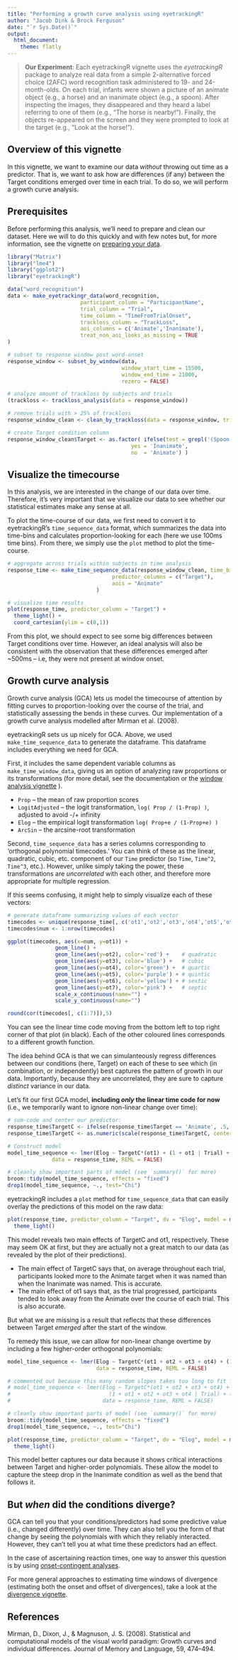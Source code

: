 ```yaml
---
title: "Performing a growth curve analysis using eyetrackingR"
author: "Jacob Dink & Brock Ferguson"
date: "`r Sys.Date()`"
output:
  html_document:
    theme: flatly
---
```

<!--
%\VignetteIndexEntry{Performing a growth curve analysis}
%\VignetteEngine{knitr::rmarkdown}
%\VignetteEncoding{UTF-8}
-->

> **Our Experiment**: Each eyetrackingR vignette uses the *eyetrackingR* package to analyze real data from a simple 2-alternative forced choice (2AFC) word recognition task administered to 19- and 24-month-olds.
> On each trial, infants were shown a picture of an animate object (e.g., a horse) and an inanimate object (e.g., a spoon). After inspecting the images, they disappeared and they heard a label referring to one of them (e.g., "The horse is nearby!"). Finally, the objects re-appeared on the screen and they were prompted to look at the target (e.g., "Look at the horse!").

## Overview of this vignette

In this vignette, we want to examine our data *without* throwing out time as a predictor. That is, we want to ask how are differences (if any) between the Target conditions emerged over time in each trial. To do so, we will perform a growth curve analysis.

## Prerequisites

Before performing this analysis, we'll need to prepare and clean our dataset. Here we will to do this quickly and with few notes but, for more information, see the vignette on [preparing your data](preparing_your_data_vignette.html).

```r
library("Matrix")
library("lme4")
library("ggplot2")
library("eyetrackingR")

data("word_recognition")
data <- make_eyetrackingr_data(word_recognition, 
                       participant_column = "ParticipantName",
                       trial_column = "Trial",
                       time_column = "TimeFromTrialOnset",
                       trackloss_column = "TrackLoss",
                       aoi_columns = c('Animate','Inanimate'),
                       treat_non_aoi_looks_as_missing = TRUE
)

# subset to response window post word-onset
response_window <- subset_by_window(data, 
                                    window_start_time = 15500, 
                                    window_end_time = 21000, 
                                    rezero = FALSE)

# analyze amount of trackloss by subjects and trials
(trackloss <- trackloss_analysis(data = response_window))

# remove trials with > 25% of trackloss
response_window_clean <- clean_by_trackloss(data = response_window, trial_prop_thresh = .25)

# create Target condition column
response_window_clean$Target <- as.factor( ifelse(test = grepl('(Spoon|Bottle)', response_window_clean$Trial), 
                                       yes = 'Inanimate', 
                                       no  = 'Animate') )
```

## Visualize the timecourse

In this analysis, we are interested in the change of our data over time. Therefore, it's very important that we visualize our data to see whether our statistical estimates make any sense at all.

To plot the time-course of our data, we first need to convert it to eyetrackingR's `time_sequence_data` format, which summarizes the data into time-bins and calculates proportion-looking for each (here we use 100ms time bins). From there, we simply use the `plot` method to plot the time-course.

```r
# aggregate across trials within subjects in time analysis
response_time <- make_time_sequence_data(response_window_clean, time_bin_size = 100, 
                                 predictor_columns = c("Target"),
                                 aois = "Animate"
                            )

# visualize time results
plot(response_time, predictor_column = "Target") + 
  theme_light() +
  coord_cartesian(ylim = c(0,1))
```

From this plot, we should expect to see some big differences between Target conditions over time. However, an ideal analysis will also be consistent with the observation that these differences emerged after ~500ms -- i.e, they were not present at window onset.

## Growth curve analysis

Growth curve analysis (GCA) lets us model the timecourse of attention by fitting curves to proportion-looking over the course of the trial, and statistically assessing the bends in these curves.  Our implementation of a growth curve analysis modelled after Mirman et al. (2008).

eyetrackingR sets us up nicely for GCA. Above, we used `make_time_sequence_data` to generate the dataframe. This dataframe includes everything we need for GCA.

First, it includes the same dependent variable columns as `make_time_window_data`, giving us an option of analyzing raw proportions or its transformations (for more detail, see the documentation or the [window analysis vignette](window analysis_vignette.html) ).

* `Prop` -- the mean of raw proportion scores
* `LogitAdjusted` -- the logit transformation, `log( Prop / (1-Prop) )`, adjusted to avoid -/+ infinity
* `Elog` -- the empirical logit transformation `log( Prop+e / (1-Prop+e) )`
* `ArcSin` -- the arcsine-root transformation 

Second, `time_sequence_data` has a series columns corresponding to 'orthogonal polynomial timecodes.' You can think of these as the linear, quadratic, cubic, etc. component of our `Time` predictor (so `Time`, `Time^2`, `Time^3`, etc.). However, unlike simply taking the power, these transformations are *uncorrelated* with each other, and therefore more appropriate for multiple regression.

If this seems confusing, it might help to simply visualize each of these vectors:

```r
# generate dataframe summarizing values of each vector
timecodes <- unique(response_time[, c('ot1','ot2','ot3','ot4','ot5','ot6','ot7')])
timecodes$num <- 1:nrow(timecodes)

ggplot(timecodes, aes(x=num, y=ot1)) +
               geom_line() +
               geom_line(aes(y=ot2), color='red') +    # quadratic
               geom_line(aes(y=ot3), color='blue') +   # cubic
               geom_line(aes(y=ot4), color='green') +  # quartic
               geom_line(aes(y=ot5), color='purple') + # quintic 
               geom_line(aes(y=ot6), color='yellow') + # sextic
               geom_line(aes(y=ot7), color='pink') +   # septic
               scale_x_continuous(name="") +
               scale_y_continuous(name="")

round(cor(timecodes[, c(1:7)]),5)
```

You can see the linear time code moving from the bottom left to top right corner of that plot (in black). Each of the other coloured lines corresponds to a different growth function. 

The idea behind GCA is that we can simulanteously regress differences between our conditions (here, Target) on each of these to see which (in combination, or independently) best captures the pattern of growth in our data. Importantly, because they are uncorrelated, they are sure to capture *distinct* variance in our data.

Let's fit our first GCA model, **including *only* the linear time code for now** (i.e., we temporarily want to ignore non-linear change over time):

```r
# sum-code and center our predictor:
response_time$TargetC <- ifelse(response_time$Target == 'Animate', .5, -.5)
response_time$TargetC <- as.numeric(scale(response_time$TargetC, center=TRUE, scale=FALSE))

# Construct model
model_time_sequence <- lmer(Elog ~ TargetC*(ot1) + (1 + ot1 | Trial) + (1 + ot1 | ParticipantName), 
              data = response_time, REML = FALSE)

# cleanly show important parts of model (see `summary()` for more)
broom::tidy(model_time_sequence, effects = "fixed")
drop1(model_time_sequence, ~., test="Chi")
```

eyetrackingR includes a `plot` method for `time_sequence_data` that can easily overlay the predictions of this model on the raw data:

```r
plot(response_time, predictor_column = "Target", dv = "Elog", model = model_time_sequence) +
  theme_light()
```

This model reveals two main effects of TargetC and ot1, respectively. These may seem OK at first, but they are actually not a great match to our data (as revealed by the plot of their predictions). 

* The main effect of TargetC says that, on average throughout each trial, participants looked more to the Animate target when it was named than when the Inanimate was named. This is accurate. 
* The main effect of ot1 says that, as the trial progressed, participants tended to look away from the Animate over the course of each trial. This is also accurate. 

But what we are missing is a result that reflects that these differences between Target *emerged* after the start of the window.

To remedy this issue, we can allow for non-linear change overtime by including a few higher-order orthogonal polynomials:

```r
model_time_sequence <- lmer(Elog ~ TargetC*(ot1 + ot2 + ot3 + ot4) + (1 | Trial) + (1 | ParticipantName), 
                            data = response_time, REML = FALSE)

# commented out because this many random slopes takes too long to fit for a vignette
# model_time_sequence <- lmer(Elog ~ TargetC*(ot1 + ot2 + ot3 + ot4) + 
#                               (1 + ot1 + ot2 + ot3 + ot4 | Trial) + (1 + ot1 + ot2 + ot3 + ot4 | ParticipantName), 
#                             data = response_time, REML = FALSE)

# cleanly show important parts of model (see `summary()` for more)
broom::tidy(model_time_sequence, effects = "fixed")
drop1(model_time_sequence, ~., test="Chi")

plot(response_time, predictor_column = "Target", dv = "Elog", model = model_time_sequence) +
  theme_light()
```

This model better captures our data because it shows critical interactions between Target and higher-order polynomials. These allow the model to capture the steep drop in the Inanimate condition as well as the bend that follows it.

## But *when* did the conditions diverge?

GCA can tell you that your conditions/predictors had some predictive value (i.e., changed differently) over time. They can also tell you the form of that change by seeing the polynomials with which they reliably interacted. However, they can't tell you at what time these predictors had an effect.

In the case of ascertaining reaction times, one way to answer this question is by using [onset-contingent analyses](onset_contingent_analysis_vignette.html).

For more general approaches to estimating time windows of divergence (estimating both the onset and offset of divergences), take a look at the [divergence vignette](divergence_vignette.html).

## References

Mirman, D., Dixon, J., & Magnuson, J. S. (2008). Statistical and computational models of the visual world paradigm: Growth curves and individual differences. Journal of Memory and Language, 59, 474–494.